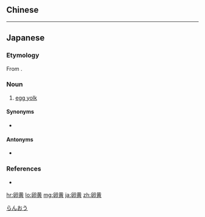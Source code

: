 {{also|卵黃}}
==Chinese==
{{zh-see|卵黃}}

----

==Japanese==
{{ja-kanjitab|らん|おう|yomi=on}}

===Etymology===
From {{etyl|zhx|ja}} {{zh-l|卵黃}}.

===Noun===
{{ja-noun|らんおう}}

# [[egg yolk]]

====Synonyms====
* {{ja-r|黄身|きみ}}

====Antonyms====
* {{ja-r|卵白|らんぱく|gloss=[[egg white]]}}

===References===
* {{R:Shogakukan}}

[[Category:ja:Eggs|らんおう]]

[[hr:卵黄]]
[[lo:卵黄]]
[[mg:卵黄]]
[[ja:卵黄]]
[[zh:卵黄]]